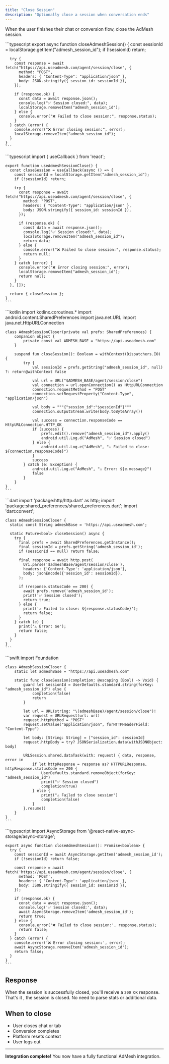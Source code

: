 ```yaml
---
title: "Close Session"
description: "Optionally close a session when conversation ends"
---
```


When the user finishes their chat or conversion flow, close the AdMesh session.

<Tabs>
  <Tab title="TypeScript/JavaScript">
    ```typescript
    export async function closeAdmeshSession() {
      const sessionId = localStorage.getItem("admesh_session_id");
      if (!sessionId) return;

      try {
        const response = await fetch("https://api.useadmesh.com/agent/session/close", {
          method: "POST",
          headers: { "Content-Type": "application/json" },
          body: JSON.stringify({ session_id: sessionId }),
        });

        if (response.ok) {
          const data = await response.json();
          console.log("✅ Session closed:", data);
          localStorage.removeItem("admesh_session_id");
        } else {
          console.error("❌ Failed to close session:", response.status);
        }
      } catch (error) {
        console.error("❌ Error closing session:", error);
        localStorage.removeItem("admesh_session_id");
      }
    }
    ```
  </Tab>

  <Tab title="React">
    ```typescript
    import { useCallback } from 'react';

    export function useAdmeshSessionClose() {
      const closeSession = useCallback(async () => {
        const sessionId = localStorage.getItem("admesh_session_id");
        if (!sessionId) return;

        try {
          const response = await fetch("https://api.useadmesh.com/agent/session/close", {
            method: "POST",
            headers: { "Content-Type": "application/json" },
            body: JSON.stringify({ session_id: sessionId }),
          });

          if (response.ok) {
            const data = await response.json();
            console.log("✅ Session closed:", data);
            localStorage.removeItem("admesh_session_id");
            return data;
          } else {
            console.error("❌ Failed to close session:", response.status);
            return null;
          }
        } catch (error) {
          console.error("❌ Error closing session:", error);
          localStorage.removeItem("admesh_session_id");
          return null;
        }
      }, []);

      return { closeSession };
    }
    ```
  </Tab>

  <Tab title="Android (Kotlin)">
    ```kotlin
    import kotlinx.coroutines.*
    import android.content.SharedPreferences
    import java.net.URL
    import java.net.HttpURLConnection

    class AdmeshSessionCloser(private val prefs: SharedPreferences) {
        companion object {
            private const val ADMESH_BASE = "https://api.useadmesh.com"
        }

        suspend fun closeSession(): Boolean = withContext(Dispatchers.IO) {
            try {
                val sessionId = prefs.getString("admesh_session_id", null) ?: return@withContext false

                val url = URL("$ADMESH_BASE/agent/session/close")
                val connection = url.openConnection() as HttpURLConnection
                connection.requestMethod = "POST"
                connection.setRequestProperty("Content-Type", "application/json")

                val body = """{"session_id":"$sessionId"}"""
                connection.outputStream.write(body.toByteArray())

                val success = connection.responseCode == HttpURLConnection.HTTP_OK
                if (success) {
                    prefs.edit().remove("admesh_session_id").apply()
                    android.util.Log.d("AdMesh", "✅ Session closed")
                } else {
                    android.util.Log.e("AdMesh", "⚠️ Failed to close: ${connection.responseCode}")
                }
                success
            } catch (e: Exception) {
                android.util.Log.e("AdMesh", "⚠️ Error: ${e.message}")
                false
            }
        }
    }
    ```
  </Tab>

  <Tab title="Flutter (Dart)">
    ```dart
    import 'package:http/http.dart' as http;
    import 'package:shared_preferences/shared_preferences.dart';
    import 'dart:convert';

    class AdmeshSessionCloser {
      static const String admeshBase = 'https://api.useadmesh.com';

      static Future<bool> closeSession() async {
        try {
          final prefs = await SharedPreferences.getInstance();
          final sessionId = prefs.getString('admesh_session_id');
          if (sessionId == null) return false;

          final response = await http.post(
            Uri.parse('$admeshBase/agent/session/close'),
            headers: {'Content-Type': 'application/json'},
            body: jsonEncode({'session_id': sessionId}),
          );

          if (response.statusCode == 200) {
            await prefs.remove('admesh_session_id');
            print('✅ Session closed');
            return true;
          } else {
            print('⚠️ Failed to close: ${response.statusCode}');
            return false;
          }
        } catch (e) {
          print('⚠️ Error: $e');
          return false;
        }
      }
    }
    ```
  </Tab>

  <Tab title="Swift/iOS">
    ```swift
    import Foundation

    class AdmeshSessionCloser {
        static let admeshBase = "https://api.useadmesh.com"

        static func closeSession(completion: @escaping (Bool) -> Void) {
            guard let sessionId = UserDefaults.standard.string(forKey: "admesh_session_id") else {
                completion(false)
                return
            }

            let url = URL(string: "\(admeshBase)/agent/session/close")!
            var request = URLRequest(url: url)
            request.httpMethod = "POST"
            request.setValue("application/json", forHTTPHeaderField: "Content-Type")

            let body: [String: String] = ["session_id": sessionId]
            request.httpBody = try? JSONSerialization.data(withJSONObject: body)

            URLSession.shared.dataTask(with: request) { data, response, error in
                if let httpResponse = response as? HTTPURLResponse, httpResponse.statusCode == 200 {
                    UserDefaults.standard.removeObject(forKey: "admesh_session_id")
                    print("✅ Session closed")
                    completion(true)
                } else {
                    print("⚠️ Failed to close session")
                    completion(false)
                }
            }.resume()
        }
    }
    ```
  </Tab>

  <Tab title="React Native">
    ```typescript
    import AsyncStorage from '@react-native-async-storage/async-storage';

    export async function closeAdmeshSession(): Promise<boolean> {
      try {
        const sessionId = await AsyncStorage.getItem('admesh_session_id');
        if (!sessionId) return false;

        const response = await fetch('https://api.useadmesh.com/agent/session/close', {
          method: 'POST',
          headers: { 'Content-Type': 'application/json' },
          body: JSON.stringify({ session_id: sessionId }),
        });

        if (response.ok) {
          const data = await response.json();
          console.log('✅ Session closed:', data);
          await AsyncStorage.removeItem('admesh_session_id');
          return true;
        } else {
          console.error('❌ Failed to close session:', response.status);
          return false;
        }
      } catch (error) {
        console.error('❌ Error closing session:', error);
        await AsyncStorage.removeItem('admesh_session_id');
        return false;
      }
    }
    ```
  </Tab>
</Tabs>

## Response

When the session is successfully closed, you'll receive a `200 OK` response.
That's it ,  the session is closed. No need to parse stats or additional data.

## When to close

* User closes chat or tab
* Conversion completes
* Platform resets context
* User logs out


---

**Integration complete!** You now have a fully functional AdMesh integration.

